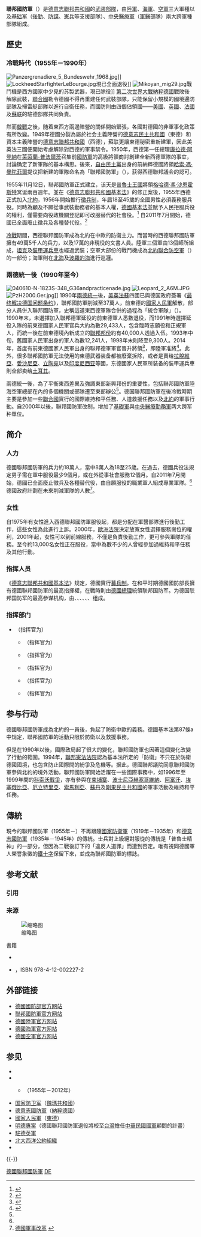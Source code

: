{{noteTA
|1= zh:默克爾; zh-hans:默克尔 ;zh-hk:默克爾; zh-tw:梅克爾;
|2= zh:朝鮮戰爭; zh-cn:朝鲜战争; zh-tw:韓戰; zh-hk:韓戰; zh-sg:韩战;
|G1 = PP
|G2=德国地名
}}
{{Infobox national military
| name= 联邦国防军
| native_name= {{lang|de|Bundeswehr}}
| image= Logo of the Bundeswehr.svg
| image_size= 200px
| caption= 德国联邦国防军的军徽
| motto= Wir. Dienen. Deutschland.<br />「我們效忠德國」
| headquarters= [[柏林|柏林]]、[[波恩|波恩]]和[[波茨坦|波茨坦]]
<!-- Leadership -->
| commander-in-chief = {{plainlist|
* {{nowrap|[[德国联邦国防部|国防部长]]（承平時期）<ref>{{cite web |url=https://www.gesetze-im-internet.de/englisch_gg/englisch_gg.html#GGengl_000P65a |title=Art 65a Basic Law |publisher=Gesetze-im-internet.de |access-date=2011-06-07 |archive-url=https://web.archive.org/web/20121103110623/https://www.gesetze-im-internet.de/englisch_gg/englisch_gg.html#GGengl_000P65a |archive-date=2012-11-03 |url-status=live }}</ref>}}
* [[德国总理|联邦总理]]（{{le|国防状态 (德国)|State of Defence (Germany)|戰爭時期}}）<ref>{{cite web |url=https://www.gesetze-im-internet.de/englisch_gg/englisch_gg.html#GGengl_000P115b |title=Art 115b Basic Law |publisher=Gesetze-im-internet.de |access-date=2011-06-07 |archive-url=https://web.archive.org/web/20121103110623/https://www.gesetze-im-internet.de/englisch_gg/englisch_gg.html#GGengl_000P115b |archive-date=2012-11-03 |url-status=live }}</ref>
}}
| minister           = {{Flagicon image|Flag of Germany (state).svg|30px}} {{link-de|克里斯蒂娜·蘭布雷希特|Christine Lambrecht}}
| minister_title     = [[德国联邦国防部|国防部长]]
| commander          = {{Flagicon image|Flagge Generalinspekteur Bundeswehr.svg|60px}} {{link-de|艾伯哈德·佐恩|Eberhard Zorn}}
| commander_title    = {{Link-de|德國聯邦國防軍總監|Generalinspekteur der Bundeswehr|聯邦國防軍總監}}
<!-- Manpower -->
| active= 180,218（2014年12月）<ref name="Bundeswehr">{{cite web |url=http://www.bundeswehr.de/portal/a/bwde/!ut/p/c4/DcmxDYAwDATAWVgg7unYAugc8kSWI4OMIesTXXm002D8SeWQy7jRStshc-4p94L0hENCnXEGUvXXSuMKG8FwBd26TD9uIZiT// |title=Die Stärke der Streitkräfte |language=de |publisher=bundeswehr.de |date=2014-12-31 |accessdate=2015-01-24 |archive-date=2015-01-28 |archive-url=https://web.archive.org/web/20150128112914/http://www.bundeswehr.de/portal/a/bwde/!ut/p/c4/DcmxDYAwDATAWVgg7unYAugc8kSWI4OMIesTXXm002D8SeWQy7jRStshc-4p94L0hENCnXEGUvXXSuMKG8FwBd26TD9uIZiT |dead-url=no }}</ref>
| reserve= 144,000（2010年）<ref name="Send in the reserves">{{cite web |url=http://www.armedforcesjournal.com/2012/02/8890129/ |title=Send in the reserves |publisher=Armed Forces Journal |date=2012-02 |accessdate=2012-12-28 |archive-date=2013-02-05 |archive-url=https://web.archive.org/web/20130205113847/http://www.armedforcesjournal.com/2012/02/8890129/ |dead-url=no }}</ref>
| amount= €332.6亿<ref>{{cite web|title=Bundeshaushalt 2013|url=http://www.bundeshaushalt-info.de/startseite/#/2013/soll/ausgaben/einzelplan/14.html|publisher=Federal ministry of Finance|accessdate=2013-08-27|language=de|deadurl=yes|archiveurl=https://web.archive.org/web/20130824090001/http://www.bundeshaushalt-info.de/startseite/#/2013/soll/ausgaben/einzelplan/14.html|archivedate=2013-08-24}}</ref>  (FY13)
|percent_GDP=2% (2016)
| founded= 1955年11月12日
| current_form= 1990年10月3日
| branches           = {{army|Germany|name=陆军}}<br />{{navy|Germany|name=海军}}<br />{{air force|Germany|name=空军}}<br />{{nowrap|[[File:Bundeswehr_Logo_Streitkraeftebasis_with_lettering.svg|30px]] [[基礎軍|基礎軍]]}}<br />{{nowrap|[[File:Bundeswehr_Logo_Sanitaetsdienst_with_lettering.svg|30px]] [[中央醫療軍|中央醫療軍]]}}<br /> {{nowrap|[[File:InternesVerbandsabzeichenKdoCIR.png|18px]] {{link-de|網絡資訊空間軍|Kommando Cyber- und Informationsraum}} }}

| age= 18岁
| manpower_age=
| available=
| fit=
| reaching=
| conscription = 无<small>（2011年7月1日暂停）</small>
| domestic_suppliers= [[空中客车国防航天|欧洲航空防务与太空公司]]<br>[[黑克勒&科赫|黑克勒&科赫]]<br>[[莱茵金属|莱茵金属]]<br>[[克劳斯-玛菲|克劳斯-玛菲·魏格曼]]<br>{{le|霍瓦尔特-德意志造船集团|Howaldtswerke-Deutsche Werft}}<br>[[卡尔·瓦尔特运动枪|卡尔·瓦尔特运动枪有限公司]]<br>[[蒂森克虏伯|蒂森克虏伯]]
| foreign_suppliers= {{EU}}<br>{{USA}}<br>{{JPN}}<br>{{SWE}}<br>{{UK}}<br>{{FRA}}<br>{{RUS}}<br>{{ISR}}<br>{{UKR}}
| exports= 总值近$90亿（2009年估计）
| imports= 总值近$10亿（2009年估计）
| history= <!-- List main historical articles on wiki -->
}}
'''聯邦國防軍'''（{{lang-de|Bundeswehr}}）是[[西德|德意志聯邦共和國]]的[[武装部隊|武装部隊]]，由[[德國聯邦國防軍陸軍|陸軍]]、[[德國聯邦國防軍海軍|海軍]]、[[德國聯邦國防軍空軍|空軍]]三大軍種以及[[基础军|基础军]]（[[後勤|後勤]]、[[防諜|防諜]]、[[憲兵|憲兵]]等支援部隊）、[[中央醫療軍|中央醫療軍]]（[[軍醫|軍醫]]部隊）兩大跨軍種部隊組成。

==歷史==
=== 冷戰時代（1955年－1990年） ===
[[File:Panzergrenadiere_5_Bundeswehr_1968.jpg|thumb]]]]
[[File:LockheedStarfighterLeBourge.jpg|thumb]]現已全面退役]]
[[File:Mikoyan_mig29.jpg|thumb]]戰鬥機是西方國家中少見的苏製武器，現已除役]]
[[第二次世界大戰|第二次世界大戰]][[納粹德國|納粹德國]]戰敗後解除武裝，[[聯合國|聯合國]]勒令德國不得再重建任何武裝部隊，只能保留小規模的國境邊防部隊及掃雷艇部隊以進行自衛任務，而國防則由四個佔領國——[[美國|美國]]、[[英國|英國]]、[[法國|法國]]及[[苏联|蘇联]]的駐德部隊共同負責。

然而[[韓戰|韓戰]]之後，随着東西方兩邊陣營的關係開始緊張，各國對德國的非軍事化政策有所改變。1949年德國分裂為屬於社会主義陣營的[[德意志民主共和國|德意志民主共和國]]（東德）和資本主義陣營的[[德意志聯邦共和國|德意志聯邦共和國]]（西德），蘇联更讓東德秘密重新建軍，因此美英法三國便開始考慮解除對西德的軍事禁令。1950年，西德第一任總理[[康拉德·阿登纳|康拉德·阿登納]]在[[萊茵蘭-普法爾茨|萊茵蘭-普法爾茨]]召集前[[德國國防軍|國防軍]]的高級將領商討創建全新西德軍隊的事宜，討論确定了新軍隊的基本構思。後來，[[自由民主党_(德国)|自由民主黨]]出身的前納粹德國將領[[哈索·冯·曼陀菲尔|哈索·馮·曼陀菲爾]]提议把新建的軍隊命名為「聯邦國防軍」（{{lang|de|Bundeswehr}}），获得西德聯邦議会的認可。

1955年11月12日，聯邦國防軍正式建立，该天是[[普魯士王國|普魯士王國]]將領[[格哈德·馮·沙恩霍斯特|格哈德·馮·沙恩霍斯特]]冥诞兩百週年。並在《[[德意志聯邦共和國基本法|德意志聯邦共和國基本法]]》的修正案後，1955年西德正式加入[[北大西洋公約組織|北約]]，1956年開始推行[[徵兵制|徵兵制]]，年屆18至45歲的全國男性必須義務服兵役。同時為顧及不願從事武裝勤務者的基本人權，[[德國基本法|德國基本法]]並賦予人民拒服兵役的權利，僅需要向役政機關登記即可改服替代的社會役。<ref name ="1990 Census">{{cite book |author=王秋萍 |title=德國中學畢業生何去何從 |year=2009 |publisher=教育研究月刊 |location=臺北市 |isbn= }}</ref> 自2011年7月開始，德國已全面廢止徵兵及各種替代役。<ref name="兵役與社會役">{{cite web|url=http://www.konsularinfo.diplo.de/wehrdienst|title=Wehrdienst und Zivildienst|accessdate=2015-06-29|archive-date=2015-07-10|archive-url=https://web.archive.org/web/20150710032636/http://www.konsularinfo.diplo.de/wehrdienst|dead-url=no}}</ref>

[[冷戰|冷戰]]期間，西德聯邦國防軍成為北約在中歐的防衛主力。而當時的西德聯邦國防軍擁有49萬5千人的兵力，以及17萬的非現役的文書人員。陸軍三個軍由13個師所組成，[[坦克|坦克]]及[[裝甲運兵車|裝甲運兵車]]也經過武裝；空軍大部份的戰鬥機成為[[北約聯合防空軍|北約聯合防空軍]]（{{lang|en|NATINAD}}）的一部份；海軍則在[[北海_(大西洋)|北海]]及[[波羅的海|波羅的海]]進行巡邏。

=== 兩德統一後（1990年至今） ===
[[File:040610-N-1823S-348_G36andpracticenade.jpg|thumb]]
[[File:Leopard_2_A6M.JPG|thumb]]
[[File:PzH2000.Ger.jpg|right]]]]
1990年[[兩德統一|兩德統一]]後，[[美國|美]][[英國|英]][[法國|法]][[蘇聯|蘇]]四國已與德国政府簽署《[[最终解决德国问题条约|最终解决德国问题条约]]》，聯邦國防軍削減至37萬人，前東德的[[國家人民軍|國家人民軍]]解散，部分人員併入聯邦國防軍，史稱這道東西德軍隊合併的過程為「統合軍隊」（{{lang|de|Armee der Einheit}}）。1990年末，未選擇加入聯邦德軍延役的前東德軍人悉數退役，而1991年時選擇延役入隊的前東德國家人民軍官兵大約為數29,433人，包含臨時志願役和正規軍人，而統一後在前東德境內新成立的[[邦_(德國)|聯邦邦份]]約有40,000人透過{{Link-en|德國徵兵制|Conscription in Germany|徵兵制}}入伍。1993年中旬，舊國家人民軍出身的軍人為數12,241人，1998年末則降至9,300人。2014年，首度有前東德國家人民軍出身的聯邦德軍軍官晉升將領<ref name="統合軍隊">{{Cite web |title=Army of Unity |url=https://australien.diplo.de/au-en/aktuelles/-/2398408 |publisher={{Link-en|德國駐澳大利亞大使館|Embassy of Germany, Canberra|Embassy of Germany, Canberra}} |date=2020 |archiveurl=https://web.archive.org/web/20210505153328/https://australien.diplo.de/au-en/aktuelles/-/2398408 |archivedate=2021-05-05 |access-date=2021-05-05 |dead-url=yes }}</ref>，即{{Link-de|格爾特·加維勒克|Gert Gawellek}}陸軍准將<ref>{{Cite web |title="Armee der Einheit": Die Transformation der deutschen Streitkräfte im Zuge der Wiedervereinigung |url=https://www.bpb.de/politik/grundfragen/deutsche-verteidigungspolitik/199278/wiedervereinigung |publisher={{Link-de|聯邦政治教育中心|Bundeszentrale für politische Bildung|Bundeszentrale für politische Bildung (BpB)}} |date=2015 |archiveurl=https://web.archive.org/web/20210608052848/https://www.bpb.de/politik/grundfragen/deutsche-verteidigungspolitik/199278/wiedervereinigung |archivedate=2021-06-08 |access-date=2021-06-08 |dead-url=no }}</ref>。此外，很多聯邦國防軍无法使用的東德武器装备都被廢棄拆除，或者是賣给[[拉脫維亞|拉脫維亞]]、[[愛沙尼亞|愛沙尼亞]]、[[立陶宛|立陶宛]]以及[[印度尼西亚|印度尼西亚]]等國，东德國家人民軍所装备的裝甲運兵車則全部卖给[[土耳其|土耳其]]。

兩德統一後，為了平衡東西差異及強調東部新興邦份的重要性，包括聯邦國防軍陸海空軍總部在內的多個機關或部隊遷至東部辦公<ref name="統合軍隊"/>。德国聯邦國防軍在後冷戰時期主要是參加一些[[聯合國|聯合國]]實行的國際維持和平任務、人道救援任務以及[[北約|北約]]的軍事行動。自2000年以後，聯邦國防軍改制，增加了[[基礎軍|基礎軍]]與[[中央醫療勤務軍|中央醫療勤務軍]]两大跨军种單位。

==简介==
===人力===
德國聯邦國防軍的兵力約18萬人，當中8萬人為18至25歲。在過去，德國兵役法規定男子需在軍中服役最少9個月，或在外從事社會服務12個月。自2011年7月開始，德國已全面廢止徵兵及各種替代役，由自願服役的職業軍人組成專業軍隊。<ref name="兵役與社會役"/> 德國政府計劃在未來削減軍隊的人數<ref>[http://www.chinamil.com.cn/site1/jsslpdjs/2005-01/13/content_117771.htm 德國軍事改革] {{webarchive|url=https://web.archive.org/web/20070809000518/http://www.chinamil.com.cn/site1/jsslpdjs/2005-01/13/content_117771.htm |date=2007-08-09 }}</ref>。

===女性===
自1975年有女性進入西德聯邦國防軍服役起，都是分配在軍醫部隊進行後勤工作，這些女性為此進行上訴。2000年，[[歐洲法院|歐洲法院]]決定放寬女性選擇服務崗位的權利，2001年起，女性可以到前線服務，不僅是負責後勤工作，更可參與軍隊的任務。至今約13,000名女性正在服役，當中為數不少的人曾經參加過維持和平任務及其他行動。

===指挥人员===
《[[德国基本法|德意志聯邦共和國基本法]]》规定，德國實行[[募兵制|募兵制]]。在和平时期德國國防部長擁有德國聯邦國防軍的最高指揮權，在戰時則由[[德國總理|德國總理]]統領联邦国防军。{{link-de|德国军事指挥委员会|Militärischer Führungsrat}}为德国联邦国防军的最高参谋机构，由{{link-de|德国联邦国防军总监|Generalinspekteur der Bundeswehr|联邦国防军总监}}、{{link-de|德国联邦国防军副总监|Stellvertreter des Generalinspekteurs der Bundeswehr|联邦国防军副总监}}、{{link-de|德国陆军总监|Inspekteur des Heeres|陆军总监}}、{{link-de|德国海军总监|Inspekteur der Marine|海军总监}}、{{link-de|德国空军总监|Inspekteur der Luftwaffe|空军总监}}、{{link-de|德国基础军总监|Inspekteur der Streitkräftebasis|基础军总监}}、{{link-de|德国医疗军总监|Inspekteur des Sanitätsdienstes|医疗军总监}}组成。

===指挥部门===
*{{link-de|德国军事指挥委员会|Militärischer Führungsrat|军事指挥委员会}}（指挥官为{{Link-de|德国联邦国防军总监|Generalinspekteur der Bundeswehr|联邦国防军总监}}）
**{{Link-de|德国陆军司令部|Kommando Heer|陆军司令部}}（指挥官为{{Link-de|德国陆军总监|Inspekteur des Heeres|陆军总监}}）
**{{Link-de|德国海军司令部|Marinekommando|海军司令部}}（指挥官为{{Link-de|德国海军总监|Inspekteur der Marine|海军总监}}）
**{{Link-de|德国空军司令部|Kommando Luftwaffe|空军司令部}}（指挥官为{{Link-de|德国空军总监|Inspekteur der Luftwaffe|空军总监}}）
**{{Link-de|聯合後勤司令部|Kommando Streitkräftebasis}}（指挥官为{{Link-de|聯合後勤总监|Inspekteur der Streitkräftebasis|聯合後勤总监}}）
**{{Link-de|德國聯邦國防軍醫療軍司令部|Kommando Sanitätsdienst der Bundeswehr|醫療軍司令部}}（指挥官为{{Link-de|德国医疗军总监|Inspekteur des Sanitätsdienstes|医疗军总监}}）

==参与行动==
德國聯邦國防軍成為北約的一員後，負起了防衛中歐的義務。德國基本法第87條a中规定，聯邦國防軍的活動只限於防衛以及救援事務。

但是在1990年以後，國際政局起了很大的變化，聯邦國防軍也因著這個變化改變了行動的範圍。1994年，[[德国联邦宪法法院|聯邦憲法法院]]認為基本法所定的「防衛」不只在於防衛德國國境，也包含防止國際間的紛爭及危機等。据此，德國聯邦議院同意聯邦國防軍參與北約的境外活動，聯邦國防軍開始活躍在一些國際事務中，如1996年至1999年間的[[科索沃戰爭|科索沃戰爭]]，亦有參與在[[柬埔寨|柬埔寨]]、[[波士尼亞赫塞哥維納|波士尼亞赫塞哥維納]]、[[阿富汗|阿富汗]]、[[埃塞俄比亞|埃塞俄比亞]]、[[厄立特里亞|厄立特里亞]]、[[索馬利亞|索馬利亞]]、[[蘇丹共和國|蘇丹]]及[[剛果民主共和國|剛果民主共和國]]的軍事活動及維持和平任務。

==傳統==
現今的聯邦國防軍（1955年－）不再跟隨[[威瑪防衛軍|國家防衛軍]]（1919年－1935年）和[[德意志國防軍|德意志國防軍]]（1935年－1945年）的傳統。士兵對上級絕對服從的傳統是「普魯士精神」的一部分，但因為二戰後訂下的「違反人道罪」而遭到否定。唯有視同德國軍人榮譽象徵的[[鐵十字勳章|鐵十字]]保留下來，並成為聯邦國防軍的標誌。

== 参考文献 ==
=== 引用 ===
{{Reflist|2}}

=== 来源 ===
[[File:BW_Dienstanzug_Luftwaffe.jpg|缩略图]]

; 書籍
* {{lang|ja|《西ドイツの再軍備とデモクラシー：平和と戦争の研究II》，松隈徳仁（著），有斐閣出版，1969年}}
* {{lang|ja|《ドイツ再軍備》，岩間陽子著，中央公論社於1993年6月出版}}，ISBN 978-4-12-002227-2

== 外部链接 ==
* [http://www.bmvg.de/ 德國國防部官方网站] {{Wayback|url=http://www.bmvg.de/ |date=20051030193117 }}
* [https://web.archive.org/web/20051102054153/http://www.bundeswehr.de/ 聯邦國防軍官方网站]
* [http://www.deutschesheer.de/ 德國陸軍官方网站] {{Wayback|url=http://www.deutschesheer.de/ |date=20010927183633 }}
* [http://www.marine.de/ 德國海軍官方网站] {{Wayback|url=http://www.marine.de/ |date=20051127013528 }}
* [http://www.luftwaffe.de/ 德國空軍官方网站] {{Wayback|url=http://www.luftwaffe.de/ |date=20051212115239 }}

== 参见 ==
{{Portal box|德国|军事}}
*{{Link-en|德國聯邦國防軍軍銜|Rank insignias of the German Bundeswehr}}
*{{Link-de|德國軍事指揮委員會|Militärischer Führungsrat}}
**{{Link-de|德國三軍指揮參謀部|Führungsstab der Streitkräfte}}（1955年－2012年）
*[[魏瑪防衛軍|国家防卫军]]（[[魏瑪共和國|魏瑪共和國]]）
*[[德意志國防軍|德意志國防軍]]（[[納粹德國|納粹德國]]）
*[[國家人民軍_(東德)|國家人民軍]]（[[東德|東德]]）
*[[明德專案|明德專案]]（德國聯邦國防軍退役將校至[[台灣|台灣]]擔任[[中華民國國軍|中華民國國軍]]顧問的計畫）
*[[駐德英軍|駐德英軍]]
*[[北大西洋公約組織|北大西洋公約組織]]
*{{Link-de|德國聯邦國防軍海外派兵|Auslandseinsätze der Bundeswehr}}
{{-}}
{{德國聯邦國防軍總監及參謀機構}}
{{欧洲各国家和地区軍事}}

{{Authority control}}

[[Category:德國聯邦國防軍|]]
[[Category:各国武装力量|DE]]